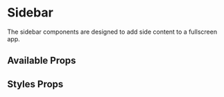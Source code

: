 
<Meta title="Components | Sidebar" />

# Sidebar

The sidebar components are designed to add side content to a fullscreen app.

<Preview>
  <Story name="Sidebar">
    <SidebarStory />
  </Story>
</Preview>


## Available Props

<SidebarProps />

## Styles Props

<SidebarStyles />
